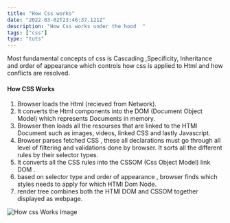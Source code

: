 ```yaml
---
title: "How Css works"
date: "2022-03-02T23:46:37.121Z"
description: "How Css works under the hood  "
tags: ["css"]
type: "tuts"
---
```


Most fundamental concepts of css is Cascading ,Specificity, Inheritance and order of appearance which controls how css is applied
to Html and how conflicts are resolved.

#### How CSS Works

1. Browser loads the Html (recieved from Network).
2. It converts the Html components into the DOM (Document Object Model) which represents Documents in memory.
3. Browser then loads all the resourses that are linked to the HTMl Document such as images, videos, linked CSS and lastly Javascript.
4. Browser parses fetched CSS , these all declarations must go through all level of filtering and validations done by browser. It sorts all the different rules by their selector types.
5. It converts all the CSS rules into the CSSOM (Css Object Model) link DOM .
6. based on selector type and order of appearance , browser finds which styles needs to apply for which HTMl Dom Node.
7. render tree combines both the HTMl DOM and CSSOM together displayed as webpage.

![How css Works Image](/how-css-works.webp "css works")
